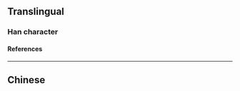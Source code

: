 {{character info/new}}
==Translingual==

===Han character===
{{Han char|rn=85|rad=水|as=05|sn=8|four=38100|canj=EVIO|ids=⿰氵以}}

====References====
{{Han ref|kx=0617.100|dkj=17310|hdz=31576.020|uh=6CE4}}

----

==Chinese==
{{zh-see|洍|v}}